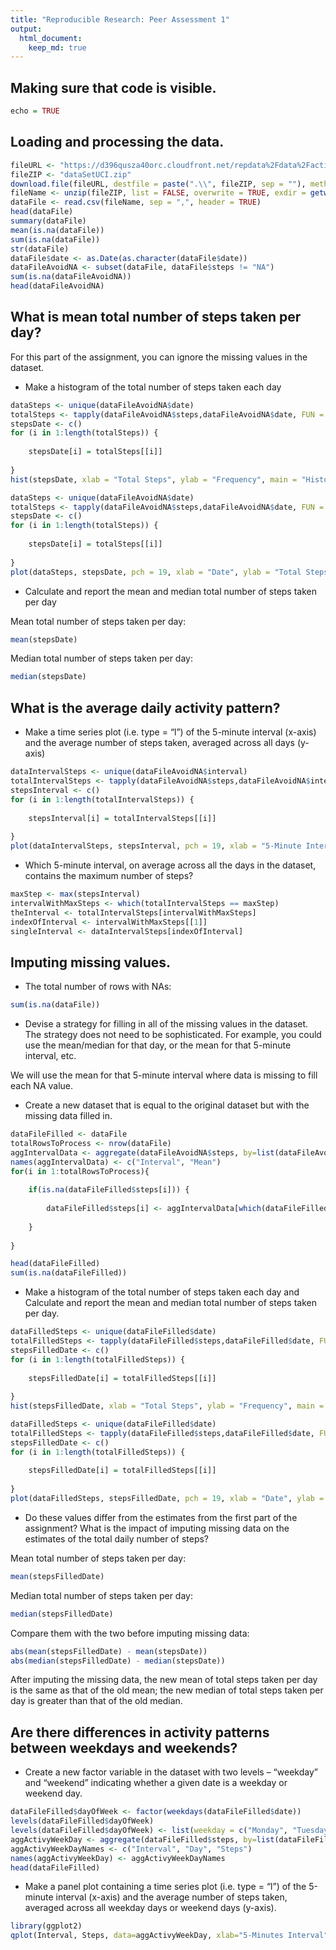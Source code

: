 ```yaml
---
title: "Reproducible Research: Peer Assessment 1"
output: 
  html_document:
    keep_md: true
---
```


## Making sure that code is visible.
```r
echo = TRUE
```

## Loading and processing the data.
```r
fileURL <- "https://d396qusza40orc.cloudfront.net/repdata%2Fdata%2Factivity.zip"
fileZIP <- "dataSetUCI.zip"
download.file(fileURL, destfile = paste(".\\", fileZIP, sep = ""), method = "curl")
fileName <- unzip(fileZIP, list = FALSE, overwrite = TRUE, exdir = getwd())
dataFile <- read.csv(fileName, sep = ",", header = TRUE)
head(dataFile)
summary(dataFile)
mean(is.na(dataFile))
sum(is.na(dataFile))
str(dataFile)
dataFile$date <- as.Date(as.character(dataFile$date))
dataFileAvoidNA <- subset(dataFile, dataFile$steps != "NA")
sum(is.na(dataFileAvoidNA))
head(dataFileAvoidNA)
```


## What is mean total number of steps taken per day?
For this part of the assignment, you can ignore the missing values in the dataset.

* Make a histogram of the total number of steps taken each day
```r
dataSteps <- unique(dataFileAvoidNA$date)
totalSteps <- tapply(dataFileAvoidNA$steps,dataFileAvoidNA$date, FUN = sum)
stepsDate <- c()
for (i in 1:length(totalSteps)) {
    
    stepsDate[i] = totalSteps[[i]]
  
}
hist(stepsDate, xlab = "Total Steps", ylab = "Frequency", main = "Histogram - Total Number of Steps", col = "orange")

dataSteps <- unique(dataFileAvoidNA$date)
totalSteps <- tapply(dataFileAvoidNA$steps,dataFileAvoidNA$date, FUN = sum)
stepsDate <- c()
for (i in 1:length(totalSteps)) {
    
    stepsDate[i] = totalSteps[[i]]
  
}
plot(dataSteps, stepsDate, pch = 19, xlab = "Date", ylab = "Total Steps", main = "Total Number of Steps Taken each Day", type = "h", lwd=7, col = "blue")
```

* Calculate and report the mean and median total number of steps taken per day

Mean total number of steps taken per day:
```r
mean(stepsDate)
```
Median total number of steps taken per day:
```r
median(stepsDate)
```

## What is the average daily activity pattern?
* Make a time series plot (i.e. type = "l") of the 5-minute interval (x-axis) and the average number of steps taken, averaged across all days (y-axis)

```r
dataIntervalSteps <- unique(dataFileAvoidNA$interval)
totalIntervalSteps <- tapply(dataFileAvoidNA$steps,dataFileAvoidNA$interval, FUN = mean)
stepsInterval <- c()
for (i in 1:length(totalIntervalSteps)) {
    
    stepsInterval[i] = totalIntervalSteps[[i]]
    
}
plot(dataIntervalSteps, stepsInterval, pch = 19, xlab = "5-Minute Interval", ylab = "Total Steps", main = "Average Daily Activity Pattern", type = "l")
```

* Which 5-minute interval, on average across all the days in the dataset, contains the maximum number of steps?
```r
maxStep <- max(stepsInterval)
intervalWithMaxSteps <- which(totalIntervalSteps == maxStep)
theInterval <- totalIntervalSteps[intervalWithMaxSteps]
indexOfInterval <- intervalWithMaxSteps[[1]]
singleInterval <- dataIntervalSteps[indexOfInterval]
```

## Imputing missing values.
* The total number of rows with NAs:

```r
sum(is.na(dataFile))
```

* Devise a strategy for filling in all of the missing values in the dataset. The strategy does not need to be sophisticated. For example, you could use the mean/median for that day, or the mean for that 5-minute interval, etc.

We will use the mean for that 5-minute interval where data is missing to fill each NA value.

* Create a new dataset that is equal to the original dataset but with the missing data filled in.

```r
dataFileFilled <- dataFile
totalRowsToProcess <- nrow(dataFile)
aggIntervalData <- aggregate(dataFileAvoidNA$steps, by=list(dataFileAvoidNA$interval), FUN = mean)
names(aggIntervalData) <- c("Interval", "Mean")
for(i in 1:totalRowsToProcess){
    
    if(is.na(dataFileFilled$steps[i])) {
        
        dataFileFilled$steps[i] <- aggIntervalData[which(dataFileFilled$interval[i]==aggIntervalData$Interval),]$Mean
        
    }
    
}

head(dataFileFilled)
sum(is.na(dataFileFilled))
```

* Make a histogram of the total number of steps taken each day and Calculate and report the mean and median total number of steps taken per day. 

```r
dataFilledSteps <- unique(dataFileFilled$date)
totalFilledSteps <- tapply(dataFileFilled$steps,dataFileFilled$date, FUN = sum)
stepsFilledDate <- c()
for (i in 1:length(totalFilledSteps)) {
    
    stepsFilledDate[i] = totalFilledSteps[[i]]
    
}
hist(stepsFilledDate, xlab = "Total Steps", ylab = "Frequency", main = "Histogram - Total Number of Steps - Missing Data Filled", col = "orange")

dataFilledSteps <- unique(dataFileFilled$date)
totalFilledSteps <- tapply(dataFileFilled$steps,dataFileFilled$date, FUN = sum)
stepsFilledDate <- c()
for (i in 1:length(totalFilledSteps)) {
    
    stepsFilledDate[i] = totalFilledSteps[[i]]
    
}
plot(dataFilledSteps, stepsFilledDate, pch = 19, xlab = "Date", ylab = "Total Steps", main = "Total Number of Steps Taken each Day - Missing Data Filled", type = "h", lwd=7, col = "blue")
```

* Do these values differ from the estimates from the first part of the assignment? What is the impact of imputing missing data on the estimates of the total daily number of steps?

Mean total number of steps taken per day:
```r
mean(stepsFilledDate)
```
Median total number of steps taken per day:
```r
median(stepsFilledDate)
```
Compare them with the two before imputing missing data:
```r
abs(mean(stepsFilledDate) - mean(stepsDate))
abs(median(stepsFilledDate) - median(stepsDate))
```
After imputing the missing data, the new mean of total steps taken per day is the same as that of the old mean; the new median of total steps taken per day is greater than that of the old median.

## Are there differences in activity patterns between weekdays and weekends?

* Create a new factor variable in the dataset with two levels -- "weekday" and "weekend" indicating whether a given date is a weekday or weekend day.

```r
dataFileFilled$dayOfWeek <- factor(weekdays(dataFileFilled$date))
levels(dataFileFilled$dayOfWeek)
levels(dataFileFilled$dayOfWeek) <- list(weekday = c("Monday", "Tuesday", "Wednesday", "Thursday", "Friday"), weekend = c("Saturday", "Sunday"))
aggActivyWeekDay <- aggregate(dataFileFilled$steps, by=list(dataFileFilled$interval, dataFileFilled$dayOfWeek), FUN=mean)
aggActivyWeekDayNames <- c("Interval", "Day", "Steps")
names(aggActivyWeekDay) <- aggActivyWeekDayNames
head(dataFileFilled)
```

* Make a panel plot containing a time series plot (i.e. type = "l") of the 5-minute interval (x-axis) and the average number of steps taken, averaged across all weekday days or weekend days (y-axis).

```r
library(ggplot2)
qplot(Interval, Steps, data=aggActivyWeekDay, xlab="5-Minutes Interval", ylab="Steps", main = "Activy Steps Difference - Weekday ~ Weekend", facets = . ~ Day, geom = "line")
```
